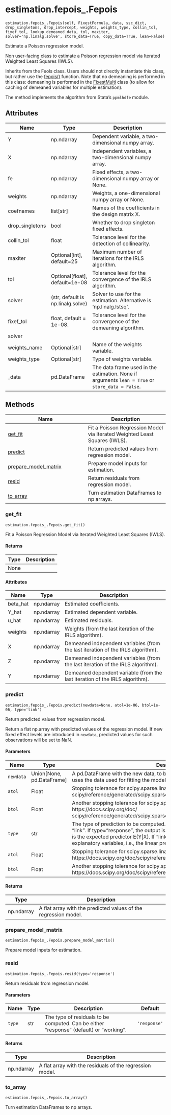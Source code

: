 # estimation.fepois_.Fepois { #pyfixest.estimation.fepois_.Fepois }

`estimation.fepois_.Fepois(self, FixestFormula, data, ssc_dict, drop_singletons, drop_intercept, weights, weights_type, collin_tol, fixef_tol, lookup_demeaned_data, tol, maxiter, solver='np.linalg.solve', store_data=True, copy_data=True, lean=False)`

Estimate a Poisson regression model.

Non user-facing class to estimate a Poisson regression model via Iterated
Weighted Least Squares (IWLS).

Inherits from the Feols class. Users should not directly instantiate this class,
but rather use the [fepois()](/reference/estimation.fepois.qmd) function.
Note that no demeaning is performed in this class: demeaning is performed in the
[FixestMulti](/reference/estimation.fixest_multi.qmd) class (to allow for caching
of demeaned variables for multiple estimation).

The method implements the algorithm from Stata's `ppmlhdfe` module.

## Attributes

| Name            | Type                              | Description                                                                                     |
|-----------------|-----------------------------------|-------------------------------------------------------------------------------------------------|
| Y               | np.ndarray                        | Dependent variable, a two-dimensional numpy array.                                              |
| X               | np.ndarray                        | Independent variables, a two-dimensional numpy array.                                           |
| fe              | np.ndarray                        | Fixed effects, a two-dimensional numpy array or None.                                           |
| weights         | np.ndarray                        | Weights, a one-dimensional numpy array or None.                                                 |
| coefnames       | list\[str\]                       | Names of the coefficients in the design matrix X.                                               |
| drop_singletons | bool                              | Whether to drop singleton fixed effects.                                                        |
| collin_tol      | float                             | Tolerance level for the detection of collinearity.                                              |
| maxiter         | Optional\[int\], default=25       | Maximum number of iterations for the IRLS algorithm.                                            |
| tol             | Optional\[float\], default=1e-08  | Tolerance level for the convergence of the IRLS algorithm.                                      |
| solver          | (str, default is np.linalg.solve) | Solver to use for the estimation. Alternative is 'np.linalg.lstsq'.                             |
| fixef_tol       | float, default = 1e-08.           | Tolerance level for the convergence of the demeaning algorithm.                                 |
| solver          |                                   |                                                                                                 |
| weights_name    | Optional\[str\]                   | Name of the weights variable.                                                                   |
| weights_type    | Optional\[str\]                   | Type of weights variable.                                                                       |
| _data           | pd.DataFrame                      | The data frame used in the estimation. None if arguments `lean = True` or `store_data = False`. |

## Methods

| Name | Description |
| --- | --- |
| [get_fit](#pyfixest.estimation.fepois_.Fepois.get_fit) | Fit a Poisson Regression Model via Iterated Weighted Least Squares (IWLS). |
| [predict](#pyfixest.estimation.fepois_.Fepois.predict) | Return predicted values from regression model. |
| [prepare_model_matrix](#pyfixest.estimation.fepois_.Fepois.prepare_model_matrix) | Prepare model inputs for estimation. |
| [resid](#pyfixest.estimation.fepois_.Fepois.resid) | Return residuals from regression model. |
| [to_array](#pyfixest.estimation.fepois_.Fepois.to_array) | Turn estimation DataFrames to np arrays. |

### get_fit { #pyfixest.estimation.fepois_.Fepois.get_fit }

`estimation.fepois_.Fepois.get_fit()`

Fit a Poisson Regression Model via Iterated Weighted Least Squares (IWLS).

#### Returns

| Type   | Description   |
|--------|---------------|
| None   |               |

#### Attributes

| Name     | Type       | Description                                                                     |
|----------|------------|---------------------------------------------------------------------------------|
| beta_hat | np.ndarray | Estimated coefficients.                                                         |
| Y_hat    | np.ndarray | Estimated dependent variable.                                                   |
| u_hat    | np.ndarray | Estimated residuals.                                                            |
| weights  | np.ndarray | Weights (from the last iteration of the IRLS algorithm).                        |
| X        | np.ndarray | Demeaned independent variables (from the last iteration of the IRLS algorithm). |
| Z        | np.ndarray | Demeaned independent variables (from the last iteration of the IRLS algorithm). |
| Y        | np.ndarray | Demeaned dependent variable (from the last iteration of the IRLS algorithm).    |

### predict { #pyfixest.estimation.fepois_.Fepois.predict }

`estimation.fepois_.Fepois.predict(newdata=None, atol=1e-06, btol=1e-06, type='link')`

Return predicted values from regression model.

Return a flat np.array with predicted values of the regression model.
If new fixed effect levels are introduced in `newdata`, predicted values
for such observations
will be set to NaN.

#### Parameters

| Name      | Type                        | Description                                                                                                                                                                                                                                                                                                        | Default   |
|-----------|-----------------------------|--------------------------------------------------------------------------------------------------------------------------------------------------------------------------------------------------------------------------------------------------------------------------------------------------------------------|-----------|
| `newdata` | Union\[None, pd.DataFrame\] | A pd.DataFrame with the new data, to be used for prediction. If None (default), uses the data used for fitting the model.                                                                                                                                                                                          | `None`    |
| `atol`    | Float                       | Stopping tolerance for scipy.sparse.linalg.lsqr(). See https://docs.scipy.org/doc/     scipy/reference/generated/scipy.sparse.linalg.lsqr.html                                                                                                                                                                     | `1e-6`    |
| `btol`    | Float                       | Another stopping tolerance for scipy.sparse.linalg.lsqr(). See https://docs.scipy.org/doc/     scipy/reference/generated/scipy.sparse.linalg.lsqr.html                                                                                                                                                             | `1e-6`    |
| `type`    | str                         | The type of prediction to be computed. Can be either "response" (default) or "link". If type="response", the output is at the level of the response variable, i.e., it is the expected predictor E(Y\|X). If "link", the output is at the level of the explanatory variables, i.e., the linear predictor X @ beta. | `'link'`  |
| `atol`    | Float                       | Stopping tolerance for scipy.sparse.linalg.lsqr(). See https://docs.scipy.org/doc/scipy/reference/generated/scipy.sparse.linalg.lsqr.html                                                                                                                                                                          | `1e-6`    |
| `btol`    | Float                       | Another stopping tolerance for scipy.sparse.linalg.lsqr(). See https://docs.scipy.org/doc/scipy/reference/generated/scipy.sparse.linalg.lsqr.html                                                                                                                                                                  | `1e-6`    |

#### Returns

| Type       | Description                                                     |
|------------|-----------------------------------------------------------------|
| np.ndarray | A flat array with the predicted values of the regression model. |

### prepare_model_matrix { #pyfixest.estimation.fepois_.Fepois.prepare_model_matrix }

`estimation.fepois_.Fepois.prepare_model_matrix()`

Prepare model inputs for estimation.

### resid { #pyfixest.estimation.fepois_.Fepois.resid }

`estimation.fepois_.Fepois.resid(type='response')`

Return residuals from regression model.

#### Parameters

| Name   | Type   | Description                                                                            | Default      |
|--------|--------|----------------------------------------------------------------------------------------|--------------|
| `type` | str    | The type of residuals to be computed. Can be either "response" (default) or "working". | `'response'` |

#### Returns

| Type       | Description                                              |
|------------|----------------------------------------------------------|
| np.ndarray | A flat array with the residuals of the regression model. |

### to_array { #pyfixest.estimation.fepois_.Fepois.to_array }

`estimation.fepois_.Fepois.to_array()`

Turn estimation DataFrames to np arrays.